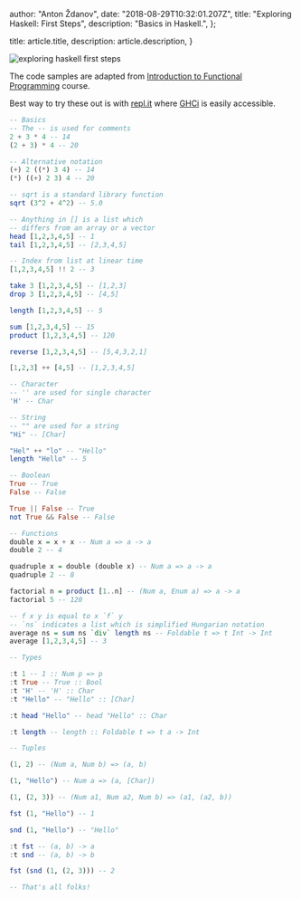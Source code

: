 
  author: "Anton Ždanov",
  date: "2018-08-29T10:32:01.207Z",
  title: "Exploring Haskell: First Steps",
  description: "Basics in Haskell.",
};

  title: article.title,
  description: article.description,
}


<Image src={exploringHaskellFirstSteps} alt="exploring haskell first steps" />

The code samples are adapted from [Introduction to Functional Programming](https://www.edx.org/course/introduction-functional-programming-delftx-fp101x-0) course.

Best way to try these out is with [repl.it](https://repl.it/@azdanov/SardonicFoolishChapters) where [GHCi](https://downloads.haskell.org/~ghc/latest/docs/html/users_guide/ghci.html) is easily accessible.

```haskell
-- Basics
-- The -- is used for comments
2 + 3 * 4 -- 14
(2 + 3) * 4 -- 20

-- Alternative notation
(+) 2 ((*) 3 4) -- 14
(*) ((+) 2 3) 4 -- 20

-- sqrt is a standard library function
sqrt (3^2 + 4^2) -- 5.0

-- Anything in [] is a list which
-- differs from an array or a vector
head [1,2,3,4,5] -- 1
tail [1,2,3,4,5] -- [2,3,4,5]

-- Index from list at linear time
[1,2,3,4,5] !! 2 -- 3

take 3 [1,2,3,4,5] -- [1,2,3]
drop 3 [1,2,3,4,5] -- [4,5]

length [1,2,3,4,5] -- 5

sum [1,2,3,4,5] -- 15
product [1,2,3,4,5] -- 120

reverse [1,2,3,4,5] -- [5,4,3,2,1]

[1,2,3] ++ [4,5] -- [1,2,3,4,5]

-- Character
-- '' are used for single character
'H' -- Char

-- String
-- "" are used for a string
"Hi" -- [Char]

"Hel" ++ "lo" -- "Hello"
length "Hello" -- 5

-- Boolean
True -- True
False -- False

True || False -- True
not True && False -- False

-- Functions
double x = x + x -- Num a => a -> a
double 2 -- 4

quadruple x = double (double x) -- Num a => a -> a
quadruple 2 -- 8

factorial n = product [1..n] -- (Num a, Enum a) => a -> a
factorial 5 -- 120

-- f x y is equal to x `f` y
-- `ns` indicates a list which is simplified Hungarian notation
average ns = sum ns `div` length ns -- Foldable t => t Int -> Int
average [1,2,3,4,5] -- 3

-- Types

:t 1 -- 1 :: Num p => p
:t True -- True :: Bool
:t 'H' -- 'H' :: Char
:t "Hello" -- "Hello" :: [Char]

:t head "Hello" -- head "Hello" :: Char

:t length -- length :: Foldable t => t a -> Int

-- Tuples

(1, 2) -- (Num a, Num b) => (a, b)

(1, "Hello") -- Num a => (a, [Char])

(1, (2, 3)) -- (Num a1, Num a2, Num b) => (a1, (a2, b))

fst (1, "Hello") -- 1

snd (1, "Hello") -- "Hello"

:t fst -- (a, b) -> a
:t snd -- (a, b) -> b

fst (snd (1, (2, 3))) -- 2

-- That's all folks!
```
